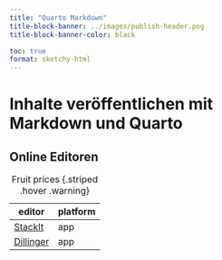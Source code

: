 ```yaml
---
title: "Quarto Markdown"
title-block-banner: ../images/publish-header.png
title-block-banner-color: black

toc: true
format: sketchy-html
---
```

# Inhalte veröffentlichen mit Markdown und Quarto

## Online Editoren


 

 


| [editor]{.highlight}  | platform |
|--------|--------|
| [StackIt](https://stackedit.io/){.circle}  | [app]{.strike}    |
| [Dillinger](https://dillinger.io/)   | [app]{.cross}   |


: Fruit prices {.striped .hover .warning}
